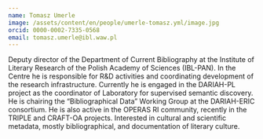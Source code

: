 ```yaml
---
name: Tomasz Umerle
image: /assets/content/en/people/umerle-tomasz.yml/image.jpg
orcid: 0000-0002-7335-0568
email: tomasz.umerle@ibl.waw.pl
---
```

Deputy director of the Department of Current Bibliography at the Institute of Literary Research of the Polish Academy of Sciences (IBL-PAN). In the Centre he is responsible for R&D activities and coordinating development of the research infrastructure. Currently he is engaged in the DARIAH-PL project as the coordinator of Laboratory for supervised semantic discovery. He is chairing the “Bibliographical Data” Working Group at the DARIAH-ERIC consortium. He is also active in the OPERAS RI community, recently in the TRIPLE and CRAFT-OA projects. Interested in cultural and scientific metadata, mostly bibliographical, and documentation of literary culture.
